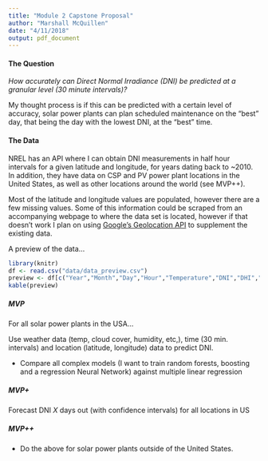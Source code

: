 ```yaml
---
title: "Module 2 Capstone Proposal"
author: "Marshall McQuillen"
date: "4/11/2018"
output: pdf_document
---
```


#### The Question

*How accurately can Direct Normal Irradiance (DNI) be predicted at a granular level (30 minute intervals)?*

My thought process is if this can be predicted with a certain level of accuracy, solar power plants can plan scheduled maintenance on the "best" day, that being the day with the lowest DNI, at the "best" time.

#### The Data

NREL has an API where I can obtain DNI measurements in half hour intervals for a given latitude and longitude, for years dating back to ~2010. In addition, they have data on CSP and PV power plant locations in the United States, as well as other locations around the world (see MVP++).

Most of the latitude and longitude values are populated, however there are a few missing values. Some of this information could be scraped from an accompanying webpage to where the data set is located, however if that doesn't work I plan on using [Google's Geolocation API](https://developers.google.com/maps/documentation/geolocation/intro) to supplement the existing data.

A preview of the data...

```r
library(knitr)
df <- read.csv("data/data_preview.csv")
preview <- df[c("Year","Month","Day","Hour","Temperature","DNI","DHI","GHI")]
kable(preview)
```

##### MVP

For all solar power plants in the USA...

Use weather data (temp, cloud cover, humidity, etc,), time (30 min. intervals) and location (latitude, longitude) data to predict DNI.

* Compare all complex models (I want to train random forests, boosting and a regression Neural Network) against multiple linear regression

##### MVP+

Forecast DNI $X$ days out (with confidence intervals) for all locations in US

##### MVP++

* Do the above for solar power plants outside of the United States.




